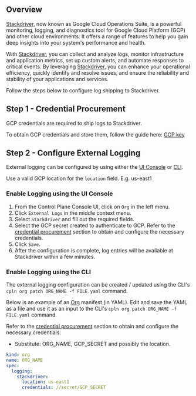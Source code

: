 ## Overview

[Stackdriver](https://cloud.google.com/products/operations), now known as Google Cloud Operations Suite, is a powerful monitoring, logging, and diagnostics tool for Google Cloud Platform (GCP) and other cloud environments. It offers a range of features to help you gain deep insights into your system's performance and health.

With [Stackdriver](https://cloud.google.com/products/operations), you can collect and analyze logs, monitor infrastructure and application metrics, set up custom alerts, and automate responses to critical events. By leveraging [Stackdriver](https://cloud.google.com/products/operations), you can enhance your operational efficiency, quickly identify and resolve issues, and ensure the reliability and stability of your applications and services.

Follow the steps below to configure log shipping to Stackdriver.

## Step 1 - Credential Procurement

GCP credentials are required to ship logs to Stackdriver.

To obtain GCP credentials and store them, follow the guide here: [GCP key](/reference/secret#google-cloud-platform-gcp)

## Step 2 - Configure External Logging

External logging can be configured by using either the [UI Console](#enable-logging-using-the-ui-console) or [CLI](#enable-logging-using-the-cli).

<TIP>Use a valid GCP location for the `location` field. E.g. us-east1</TIP>

### Enable Logging using the UI Console

1. From the Control Plane Console UI, click on `Org` in the left menu.
2. Click `External Logs` in the middle context menu.
3. Select `Stackdriver` and fill out the required fields.
4. Select the GCP secret created to authenticate to GCP. Refer to the [credential procurement](#step-1-credential-procurement) section to obtain and configure the necessary credentials.
5. Click `Save`.
6. After the configuration is complete, log entries will be available at Stackdriver within a few minutes.

### Enable Logging using the CLI

The external logging configuration can be created / updated using the CLI's `cpln org patch ORG_NAME -f FILE.yaml` command.

Below is an example of an [Org](/reference/org) manifest (in YAML). Edit and save the YAML as a file and use it as an input to the CLI's `cpln org patch ORG_NAME -f FILE.yaml` command.

Refer to the [credential procurement](#step-1-credential-procurement) section to obtain and configure the necessary credentials.

- Substitute: ORG_NAME, GCP_SECRET and possibly the location.

```yaml YAML
kind: org
name: ORG_NAME
spec:
  logging:
    stackdriver:
      location: us-east1
      credentials: //secret/GCP_SECRET
```
